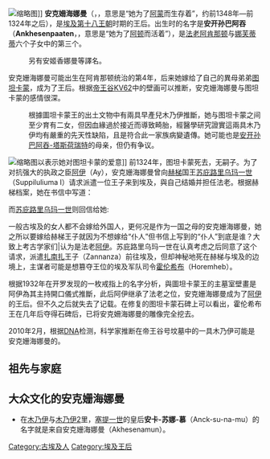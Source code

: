 {{多個問題|
{{original research|time=2014-04-10T02:36:31+00:00}}
{{unreferenced|time=2012-1-1}}
}}
{{Infobox royalty
| consort = yes
| succession = [[古埃及|埃及]]大皇后
| reign = 约公元前1332–1323
| reign-type =
| image =
| imgw =
| caption = 
| spouse =<br>[[图坦卡蒙|图坦卡蒙]]（异母弟） <br>[[阿伊|阿伊]]（外公）
| issue = 两个女性死胎，也有可能是[[安开孙巴阿吞-塔斯荷瑞特|安开孙巴阿吞-塔斯荷瑞特]]
| father = 阿肯那顿
| mother = [[娜芙蒂蒂|娜芙蒂蒂]]
| birth_date = 约公元前1348
| birth_place = [[底比斯，埃及|底比斯]]
| death_date = 约公元前1322 (约26岁)
| place of burial = 可能在KV21号墓
| religion = [[古埃及宗教|古埃及宗教]]
}}
[[File:Tutankhamun_at_Luxor_temple.jpg|缩略图]]]]
{{Hiero|安克姗海娜曼|<hiero><-M17-X1:N35:N5-S34-S29:N35-G40-B1-></hiero>|trans={{Unicode|ankḫ s n pa itn}}<br /> ''' Living for Aten ''' |align=right|époque=ne}}
'''安克姍海娜曼'''（{{lang-en|'''Ankhesenamun'''}}，{{lang-egy|ˁnḫ-s-n-imn}}，意思是“她为了[[阿蒙|阿蒙]]而生存着”，约前1348年—前1324年之后），是[[埃及|埃及]][[第十八王朝|第十八王朝]]时期的王后。出生时的名字是'''安开孙巴阿吞'''（'''Ankhesenpaaten'''，{{Unicode|ankḫ s n pa itn}}，意思是“她为了[[阿顿|阿顿]]而活着”），是[[法老|法老]][[阿肯那顿|阿肯那顿]]与[[娜芙蒂蒂|娜芙蒂蒂]]六个子女中的第三个。
:另有安姬香娜曼等譯名。

安克姗海娜曼可能出生在阿肯那顿统治的第4年，后来她嫁给了自己的異母弟弟[[图坦卡蒙|图坦卡蒙]]，成为了王后。根据[[帝王谷|帝王谷]][[KV62|KV62]]中的壁画可以推断，安克姗海娜曼与图坦卡蒙的感情很深。
:根據圖坦卡蒙王的出土文物中有兩具早產兒木乃伊推斷，她与图坦卡蒙之间至少育有二女，但因血緣過於接近而導致畸胎，經醫學研究證實這兩具木乃伊均有嚴重的先天性缺陷，且是符合此一家族病變遺傳。她可能也是[[安克姍娜門|安开孙巴阿吞-塔斯荷瑞特]]的母亲，但仍有争议。
[[File:Anuk.PNG|缩略图]]以表示她对图坦卡蒙的爱意]]
前1324年，图坦卡蒙死去，无嗣子。为了对抗强大的执政之臣[[阿伊|阿伊]]（Ay），安克姗海娜曼曾向[[赫梯|赫梯]]国王[[苏庇路里乌玛一世|苏庇路里乌玛一世]]（Suppiluliuma I）请求派遣一位王子来到埃及，與自己结婚并担任法老。根据赫梯档案，她在书信中写道：

{{Cquote|我的丈夫死了，而我又没儿女。听说你有许多王子。你能给我一个儿子与我结婚并让他成为埃及的法老。我不想嫁给“仆人”，我很害怕！}}

而[[苏庇路里乌玛一世|苏庇路里乌玛一世]]则回信给她:

{{Cquote|在我人生中从没发生过这种事}}

一般古埃及的女人都不会嫁给外国人，更何况是作为一国之母的安克姗海娜曼，她之所以要嫁给赫梯王子就因为不想嫁给“仆人”但书信上写到的“仆人”到底是谁？大致上考古学家们|认为是法老[[阿伊|阿伊]]。苏庇路里乌玛一世在认真考虑之后同意了这个请求，派遣[[扎南扎|扎南扎]]王子（Zannanza）前往埃及，但却神秘地死在赫梯与埃及的边境上，主谋者可能是想篡夺王位的埃及军队司令[[霍伦希布|霍伦希布]]（Horemheb）。

根据1932年在开罗发现的一枚戒指上的名字分析，與圖坦卡蒙王的主墓室壁畫是阿伊為其主持開口儀式推斷，此后阿伊继承了法老之位，安克姗海娜曼成为了[[阿伊|阿伊]]的王后。但不久之后就失去了记载。在修复的图坦卡蒙石碑上可以看出，霍伦希布王在几年后夺得石碑后，已将安克姍海娜曼的雕像完全挖去。

2010年2月，根据[[DNA|DNA]]检测，科学家推断在帝王谷{{tsl|en|KV21|KV21}}号坟墓中的一具木乃伊可能是安克姗海娜曼的。

==祖先与家庭==
{{familytree/start}}
{{familytree | | | |A2| |TA|A2=[[阿蒙霍特普二世|阿蒙霍特普二世]]|TA=泰雅}}
{{familytree | | | | |`|-|v|-|'| |F|~|~|~|~|7| | | |}}
{{familytree | | | | | |T4| |MUT| | |YU| |TH|T4=[[图特摩斯四世|图特摩斯四世]]|MUT=穆腾维亚|YU=[[尤亚|尤亚]]|TH=[[图玉|图玉]]}}
{{familytree | | | | | | |`|-|v|-|'| | | | |`|-|v|-|'| }}
{{familytree | | | | | | | | |!| | | | | | | | |]|~|~|~|7}}
{{familytree | | | | | | | |A3| | | | | | |TI| |AY|| |A3=[[阿蒙霍特普三世|阿蒙霍特普三世]]|TI=[[泰伊|泰伊]]|AY=[[阿伊|阿伊]]}}
{{familytree | | | | | | | | |`|-|-|-|v|-|-|-|-|'| | | |L|~|~|~|7}}
{{familytree | | | | | | | | |,|-|-|-|+|~|7| | | | | | | | | | |:}}
{{familytree | | | | | | | |YL| |AK|:| | | | | | | | | |NE|AK=[[阿肯那顿|阿肯那顿]]|NE=[[娜芙蒂蒂|娜芙蒂蒂]]|YL=[[年轻女士|年轻女士]]}}
{{familytree | | | | | | | | |`|v|-|'|:|`|*|-|-|-|-|v|-|-|-|-|-|'}}
{{familytree | | | | | | | | | |!| | |L|7|:| | |,|-|^|-|v|-|-|-|v|-|-|-|v|-|-|-|v|-|-|.}}
{{familytree | | | | | | | | |TUT| |SM| |ME| |MK| |ANK| |NT| |NE| |SE|TUT=[[图坦卡蒙|图坦卡蒙]]|ANK='''安赫塞娜蒙'''|SM=[[斯蒙卡拉|斯蒙卡拉]]|ME=[[梅莉塔提|梅莉塔提]]|MK=梅珂塔顿|NT=娜芙娜芙鲁阿顿·塔舍利特|NE=娜芙娜芙瑞|SE=塞特普妮瑞}}
{{familytree | | | | | | | | | |!| | | |`|-|-|-|'| | | | | | | |!| | | | | | | | | | |}}
{{familytree | | | | | | | | | |`|-|-|-|-|-|-|-|v|-|-|-|-|-|-|-|'| | | | | | | | | | |}}
{{familytree | | | | | | | | | | | | | | | | |2D| | | | | | | | | | | | | | | | | | |2D=2个死胎}}
{{familytree/end}}

{{noteTA
|1=zh-cn:木乃伊;zh-tw:神鬼傳奇;zh-hk:盜墓迷城;
|2=zh-cn:安卡-苏娜-慕;zh-tw:安蘇娜姆
}}
==大众文化的安克姗海娜曼==
*在[[木乃伊_(电影)|木乃伊]]与[[木乃伊2|木乃伊2]]里，[[塞提一世|塞提一世]]的皇后'''安卡-苏娜-慕'''（Anck-su-na-mu）的名字就是来自安克姗海娜曼（Akhesenamun）。

{{著名埃及统治者}}

{{Authority control}}
[[Category:古埃及人|Category:古埃及人]]
[[Category:埃及王后|Category:埃及王后]]